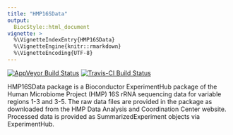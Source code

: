 ```yaml
---
title: "HMP16SData"
output:
  BiocStyle::html_document
vignette: >
  %\VignetteIndexEntry{HMP16SData}
  %\VignetteEngine{knitr::rmarkdown}
  %\VignetteEncoding{UTF-8}  
---
```


[![AppVeyor Build Status](https://ci.appveyor.com/api/projects/status/github/waldronlab/HMP16SData?branch=master&svg=true)](https://ci.appveyor.com/project/waldronlab/HMP16SData)
[![Travis-CI Build Status](https://travis-ci.org/waldronlab/HMP16SData.svg?branch=master)](https://travis-ci.org/waldronlab/HMP16SData)
<!-- [![Coverage Status](https://img.shields.io/codecov/c/github/waldronlab/HMP16SData/master.svg)](https://codecov.io/github/waldronlab/HMP16SData?branch=master) -->

HMP16SData package is a Bioconductor ExperimentHub package of the Human Microbiome Project (HMP) 16S rRNA sequencing data for variable regions 1-3 and 3-5. The raw data files are provided in the package as downloaded from the HMP Data Analysis and Coordination Center website. Processed data is provided as SummarizedExperiment objects via ExperimentHub.
